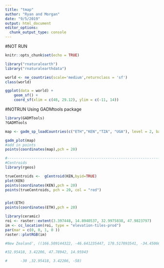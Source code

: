 ```yaml
---
title: "tmap"
author: "Ryan and Morgan"
date: "9/5/2019"
output: html_document
editor_options: 
  chunk_output_type: console
---
```

#NOT RUN
```r
knitr::opts_chunk$set(echo = TRUE)

library("rnaturalearth")
library("rnaturalearthdata")

world <- ne_countries(scale='medium',returnclass = 'sf')
class(world)

ggplot(data = world) +
    geom_sf() +
    coord_sf(xlim = c(48, 29.12), ylim = c(-11, 14))

```
#NOTRUN
Using GADMtools package

```r
library(GADMTools)
?GADMTools

map <- gadm_sp_loadCountries(c("ETH","KEN","TZA", "UGA"), level = 2, basefile = "./") 

gadm_plot(map)
#add in points
points(coordinates(map),pch = 20)

#--------------------------------------------------------------------------------
#Centroids
library(rgeos)

trueCentroids <-  gCentroid(KEN,byid=TRUE)
plot(KEN)
points(coordinates(KEN),pch = 20)
points(trueCentroids, pch = 20, col = "red")


plot(ETH)
points(coordinates(ETH),pch = 20)


```

```r
library(ceramic)
roi <- raster::extent(3.397448,	14.8940537,	32.9975838,	47.9823797)
im <- cc_location(roi, type = "elevation-tiles-prod")
par(mar = c(0, 0, 1, 0 ))
raster::plotRGB(im)

#New Zealand', ((166.509144322, -46.641235447, 178.517093541, -34.4506617165)),

#32.95418, 3.42206, 47.78942, 14.95943

#      -30 ,32.95418, 3.42206, -58)



```





